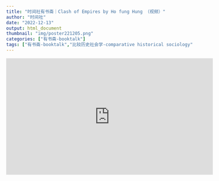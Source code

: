 ```yaml
---
title: "时间社有书斋｜Clash of Empires by Ho fung Hung （视频）"
author: "时间社"
date: "2022-12-13"
output: html_document
thumbnail: "img/poster221205.png"
categories: ["有书斋-booktalk"]
tags: ["有书斋-booktalk","比较历史社会学-comparative historical sociology"]
---
```


<center>
<iframe width="560" height="315" src="https://www.youtube.com/embed/Yly7MtGCwi8" title="YouTube video player" frameborder="0" allow="accelerometer; autoplay; clipboard-write; encrypted-media; gyroscope; picture-in-picture" allowfullscreen></iframe>

</center>